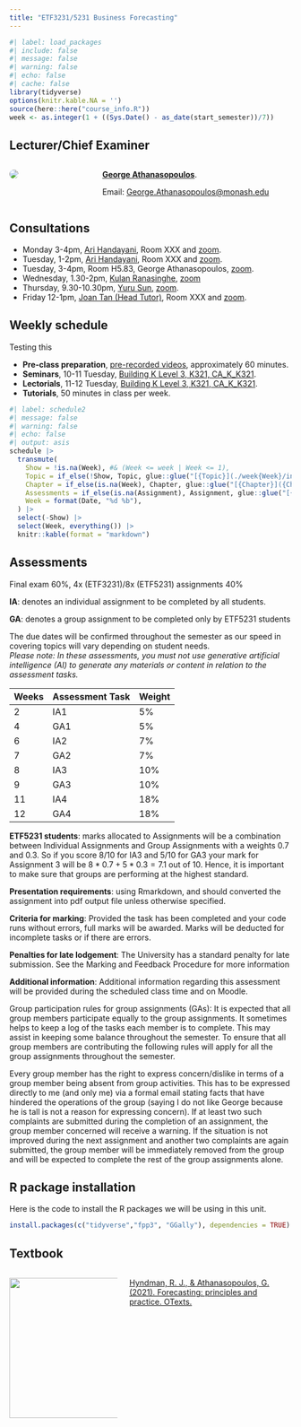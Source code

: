 ```yaml
---
title: "ETF3231/5231 Business Forecasting"
---
```


```r
#| label: load_packages
#| include: false
#| message: false
#| warning: false
#| echo: false
#| cache: false
library(tidyverse)
options(knitr.kable.NA = '')
source(here::here("course_info.R"))
week <- as.integer(1 + ((Sys.Date() - as_date(start_semester))/7))
```

## Lecturer/Chief Examiner

::: columns
::: {.column width="30%"}

![](https://www.monash.edu/__data/assets/image/0005/3437735/sq-george-athanasopoulos-23.jpg){style="border-radius: 50%;"}
:::

::: {.column width="70%"}

[**George Athanasopoulos**](https://research.monash.edu/en/persons/george-athanasopoulos).

Email: [George.Athanasopoulos@monash.edu](mailto:George.Athanasopoulos@monash.edu)
:::

:::

## Consultations

* Monday 3-4pm, [Ari Handayani](mailto:ari.handayani@monash.edu), Room XXX and  [zoom](https://monash.zoom.us/j/84756747964?pwd=4tzGtq9i6gUNMmGWRHWoVgicB68cKs.1).
* Tuesday, 1-2pm, [Ari Handayani](mailto:ari.handayani@monash.edu), Room XXX and  [zoom](https://monash.zoom.us/j/84756747964?pwd=4tzGtq9i6gUNMmGWRHWoVgicB68cKs.1).
* Tuesday, 3-4pm, Room H5.83, George Athanasopoulos, [zoom](https://monash.zoom.us/j/83278647125?pwd=ucZLFJg1AY5Tg4MMl0bqHeA4FWlu6M.1).
* Wednesday, 1.30-2pm, [Kulan Ranasinghe](mailto:kulana@gmail.com), [zoom](https://monash.zoom.us/j/84756747964?pwd=4tzGtq9i6gUNMmGWRHWoVgicB68cKs.1)
* Thursday, 9.30-10.30pm, [Yuru Sun](mailto:yuru.sun@monash.edu), [zoom](https://monash.zoom.us/j/84756747964?pwd=4tzGtq9i6gUNMmGWRHWoVgicB68cKs.1).
* Friday 12-1pm, [Joan Tan (Head Tutor)](mailto:joan.tan@monash.edu), Room XXX and  [zoom](https://monash.zoom.us/j/84756747964?pwd=4tzGtq9i6gUNMmGWRHWoVgicB68cKs.1).

<!-- ## Pre-exam Consultation -->

<!-- * 31st May: 1-3pm, [Joan Tan](mailto:joan.tan@monash.edu),  [zoom](https://monash.zoom.us/j/84833570459?pwd=M1M2Y0xscmhnQjE3N2hXSSszWWdYQT09).   -->
<!-- * 3th June: 4.30-6.30pm, [Nadeeka Dilini Basnayake](mailto:Nadeeka.Basnayake@monash.edu), [zoom](https://monash.zoom.us/j/84833570459?pwd=M1M2Y0xscmhnQjE3N2hXSSszWWdYQT09).  -->
<!-- * 4th June: 1-2pm, [Ari Handayani](mailto:ari.handayani@monash.edu),  [zoom](https://monash.zoom.us/j/84833570459?pwd=M1M2Y0xscmhnQjE3N2hXSSszWWdYQT09).   -->
<!-- * 4th June: 3-4pm, George Athanasopoulos, [zoom](https://monash.zoom.us/j/88066768160?pwd=c1VvUSswTE44TWZsRnBjR3hReHFVdz09).      -->
<!-- * 5th June: 1-2pm, [Ari Handayani](mailto:ari.handayani@monash.edu),  [zoom](https://monash.zoom.us/j/84833570459?pwd=M1M2Y0xscmhnQjE3N2hXSSszWWdYQT09).   -->
<!-- * 5th June: 3-4pm,  George Athanasopoulos, [zoom](https://monash.zoom.us/j/85187874295?pwd=KzJuaklwRDh6MlI5YmJZbC9zbUpLZz09).      -->
<!-- * 5th June: 4-6pm,  [Kulan Ranasinghe](mailto:kulan.ranasinghearachchige@monash.edu), [zoom](https://monash.zoom.us/j/84833570459?pwd=M1M2Y0xscmhnQjE3N2hXSSszWWdYQT09).   -->


## Weekly schedule

Testing this

* **Pre-class preparation**, [pre-recorded videos](https://www.youtube.com/watch?v=uwKiT1o1TkI&list=PLyCNZ_xXGzpm7W9jLqbIyBAiSO5jDwJeE), approximately 60 minutes.
* **Seminars**, 10-11 Tuesday, [Building K Level 3, K321, CA_K_K321](https://www.monash.edu/__data/assets/pdf_file/0010/2658961/Caulfield-campus-map.pdf).
* **Lectorials**, 11-12 Tuesday, [Building K Level 3, K321, CA_K_K321](https://www.monash.edu/__data/assets/pdf_file/0010/2658961/Caulfield-campus-map.pdf).
* **Tutorials**, 50 minutes in class per week.


```r
#| label: schedule2
#| message: false
#| warning: false
#| echo: false
#| output: asis
schedule |>
  transmute(
    Show = !is.na(Week), #& (Week <= week | Week <= 1),
    Topic = if_else(!Show, Topic, glue::glue("[{Topic}](./week{Week}/index.html)")),
    Chapter = if_else(is.na(Week), Chapter, glue::glue("[{Chapter}]({Chapter_URL})")),
    Assessments = if_else(is.na(Assignment), Assignment, glue::glue("[{Assignment}]({File})")),
    Week = format(Date, "%d %b"),
  ) |>
  select(-Show) |>
  select(Week, everything()) |>
  knitr::kable(format = "markdown")
```

## Assessments

::: {.callout-note}
Final exam 60%, 4x (ETF3231)/8x (ETF5231) assignments 40% 
:::

**IA**: denotes an individual assignment to be completed by all students. 

**GA**: denotes a group assignment to be completed only by ETF5231 students

The due dates will be confirmed throughout the semester as our speed in covering topics will vary depending on student needs.   
_Please note: In these assessments, you must not use generative artificial intelligence (AI) to generate any materials or content in relation to the assessment tasks._

|Weeks	| Assessment Task	| Weight|
|:---|:---|:---|
|2	|IA1	|5%|
|4	|GA1	|5%|
|6	|IA2	|7%|
|7	|GA2	|7%|
|8	|IA3	|10%|
|9	|GA3	|10%|
|11	|IA4	|18%|
|12	|GA4	|18%|

**ETF5231 students**: marks allocated to Assignments will be a combination between Individual Assignments and Group Assignments with a weights 0.7 and 0.3. So if you score 8/10 for IA3 and 5/10 for GA3 your mark for Assignment 3 will be $8*0.7+5*0.3=7.1$ out of 10. Hence, it is important to make sure that groups are performing at the highest standard.

**Presentation requirements**: using Rmarkdown, and should converted the assignment into pdf output file unless otherwise specified.

**Criteria for marking**: Provided the task has been completed and your code runs without errors, full marks will be awarded. Marks will be deducted for incomplete tasks or if there are errors.

**Penalties for late lodgement**: The University has a standard penalty for late submission. See the Marking and Feedback Procedure for more information

**Additional information**: Additional information regarding this assessment will be provided during the scheduled class time and on Moodle.

::: {.callout-tip title="Group Participation - ETF5231 Students ONLY"}

Group participation rules for group assignments (GAs): It is expected that all group members participate equally to the group assignments. It sometimes helps to keep a log of the tasks each member is to complete. This may assist in keeping some balance throughout the semester. To ensure that all group members are contributing the following rules will apply for all the group assignments throughout the semester.

Every group member has the right to express concern/dislike in terms of a group member being absent from group activities. This has to be expressed directly to me (and only me) via a formal email stating facts that have hindered the operations of the group (saying I do not like George because he is tall is not a reason for expressing concern). If at least two such complaints are submitted during the completion of an assignment, the group member concerned will receive a warning. If the situation is not improved during the next assignment and another two complaints are again submitted, the group member will be immediately removed from the group and will be expected to complete the rest of the group assignments alone. 
:::

## R package installation

Here is the code to install the R packages we will be using in this unit.

```r
install.packages(c("tidyverse","fpp3", "GGally"), dependencies = TRUE)
```

## Textbook

::: columns
::: {.column width="40%"}
![](https://otexts.com/fpp3/figs/fpp3_front_cover.jpg){width="200px" height="250px"}
:::
::: {.column width="60%"}
[Hyndman, R. J., & Athanasopoulos, G. (2021). Forecasting: principles and practice. OTexts.](https://otexts.com/fpp3/)
:::
:::
